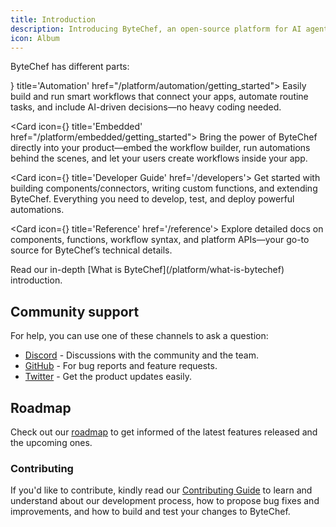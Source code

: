 ```yaml
---
title: Introduction
description: Introducing ByteChef, an open-source platform for AI agents, workflow automation, and app integration.
icon: Album
---
```



ByteChef has different parts:

<Cards>
  <Card icon={<Workflow className="text-purple-300" />} title='Automation' href="/platform/automation/getting_started">
    Easily build and run smart workflows that connect your apps, automate routine tasks, and include AI-driven decisions—no heavy coding needed.
  </Card>

  <Card icon={<LayoutTemplate className="text-blue-300" />} title='Embedded' href="/platform/embedded/getting_started">
    Bring the power of ByteChef directly into your product—embed the workflow builder, run automations behind the scenes, and let your users create workflows inside your app.
  </Card>

  <Card icon={<Blocks />} title='Developer Guide' href='/developers'>
    Get started with building components/connectors, writing custom functions, and extending ByteChef. Everything you need to develop, test, and deploy powerful automations.
  </Card>

  <Card icon={<Terminal />} title='Reference' href='/reference'>
    Explore detailed docs on components, functions, workflow syntax, and platform APIs—your go-to source for ByteChef’s technical details.
  </Card>
</Cards>

<Callout title="Want to learn more?">
  Read our in-depth [What is ByteChef](/platform/what-is-bytechef) introduction.
</Callout>

## Community support

For help, you can use one of these channels to ask a question:

- [Discord](https://discord.gg/VKvNxHjpYx) - Discussions with the community and the team.
- [GitHub](https://github.com/bytechefhq/bytechef/issues) - For bug reports and feature requests.
- [Twitter](https://twitter.com/bytechefhq) - Get the product updates easily.

## Roadmap

Check out our [roadmap](https://github.com/orgs/bytechefhq/projects/3) to get informed of the latest features released and the upcoming ones.

### Contributing

If you'd like to contribute, kindly read our [Contributing Guide](https://github.com/bytechefhq/bytechef/blob/master/CONTRIBUTING.md) to learn and understand about our development process, how to propose bug fixes and improvements, and how to build and test your changes to ByteChef.
